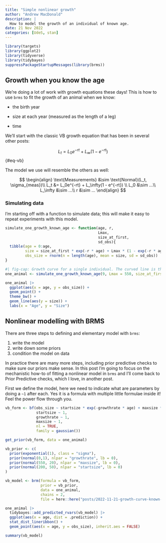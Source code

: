 ```yaml
---
title: "Simple nonlinear growth"
author: "Andrew MacDonald"
description: |
  How to model the growth of an individual of known age.
date: 21 Nov 2022
categories: [UdeS, stan]
---
```


```r
library(targets)
library(ggplot2)
library(tidyverse)
library(tidybayes)
suppressPackageStartupMessages(library(brms))
```

## Growth when you know the age

We're doing a lot of work with growth equations these days! This is how to use `brms` to fit the growth of an animal when we know:

-   the birth year

-   size at each year (measured as the length of a leg)

-   time

We'll start with the classic VB growth equation that has been in several other posts:

$$
L_t = L_0e^{-rt} + L_\infty(1 - e^{-rt})
$$ {#eq-vb}

The model we use will resemble the others as well:

$$
\begin{align}
\text{Measurements} &\sim \text{Normal}(L_t, \sigma_{meas})\\
L_t &= L_0e^{-rt} + L_\infty(1 - e^{-rt}) \\
L_0 &\sim ...\\
L_\infty &\sim ...\\
r &\sim ...
\end{align}
$$

### Simulating data

I'm starting off with a function to simulate data; this will make it easy to repeat experiments with this model.

```r
simulate_one_growth_known_age <- function(age, r,
                                          Lmax,
                                          size_at_first,
                                          sd_obs){
  tibble(age = 0:age,
         size = size_at_first * exp(-r * age) + Lmax * (1 - exp(-r * age)),
         obs_size = rnorm(n = length(age), mean = size, sd = sd_obs))
}
```

```r
#| fig-cap: Growth curve for a single individual. The curved line is the true size, and the dots are observations around it. The observations are taken in the field while the semi-tranquilized animal is struggling, so they show some slight variation.
one_animal <- simulate_one_growth_known_age(9, Lmax = 550, size_at_first = 277, r = .7, sd_obs = 6)

one_animal |> 
  ggplot(aes(x = age, y = obs_size)) + 
  geom_point() + 
  theme_bw() + 
  geom_line(aes(y = size)) + 
  labs(x = "Age", y = "Size") 
```

## Nonlinear modelling with BRMS

There are three steps to defining and elementary model with `brms`:

1.  write the model
2.  write down some priors
3.  condition the model on data

In practice there are many more steps, including prior predictive checks to make sure our priors make sense. In this post I'm going to focus on the mechanistic how-to of fitting a nonlinear model in `brms` and I'll come back to Prior Predictive checks, which I love, in another post.

First we define the model, here we need to indicate what are parameters by doing a `~1` after each. Yes it is a formula with multiple little formulae inside it! Feel the power flow through you.

```r

vb_form <- bf(obs_size ~ startsize * exp(-growthrate * age) + maxsize * (1 - exp(-growthrate * age)),
              startsize ~ 1, 
              growthrate ~ 1,
              maxsize ~ 1,
              nl = TRUE,
              family = gaussian())

get_prior(vb_form, data = one_animal)

vb_prior <- c(
  prior(exponential(1), class = "sigma"),
  prior(normal(0,1), nlpar = "growthrate", lb = 0),
  prior(normal(550, 20), nlpar = "maxsize", lb = 0),
  prior(normal(200, 50), nlpar = "startsize", lb = 0)
)

vb_model <- brm(formula = vb_form,
                prior = vb_prior, 
                data = one_animal, 
                chains = 2, 
                file = here::here("posts/2022-11-21-growth-curve-known-age/vb_model.rds"))
```

```r
one_animal |> 
  tidybayes::add_predicted_rvars(vb_model) |> 
  ggplot(aes(x = age, dist = .prediction)) + 
  stat_dist_lineribbon() + 
  geom_point(aes(x = age, y = obs_size), inherit.aes = FALSE) 
```

```r
summary(vb_model)
```
